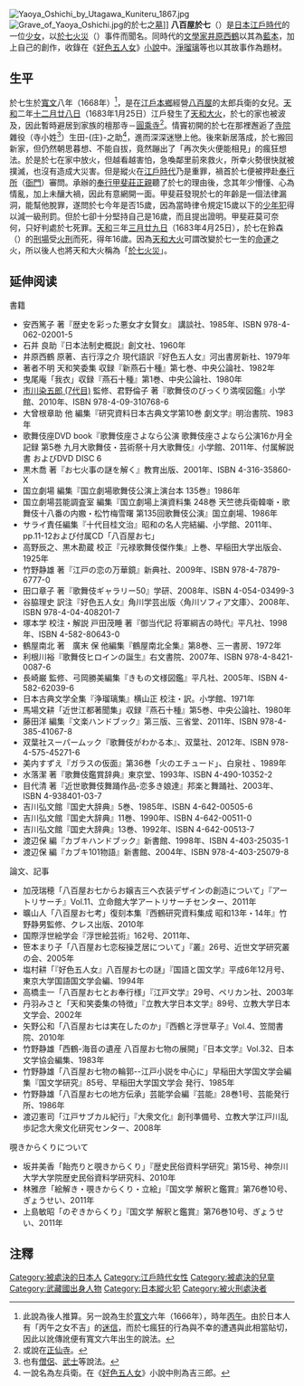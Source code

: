 {{japanese|japanese=八百屋お七|kana=やおやおしち|romaji=Yaoya Oshichi}}
[[Image:Yaoya_Oshichi_by_Utagawa_Kuniteru_1867.jpg|thumb]]
[[File:Grave_of_Yaoya_Oshichi.jpg|thumb]]的於七之[[墓|墓]]]]
'''八百屋於七'''（{{bd|1668年||1683年|4月25日|CatIdx=Yaoya Oshichi}}）是[[日本|日本]][[江戶時代|江戶時代]]的一位[[少女|少女]]，以[[於七火災|於七火災]]（{{lang|ja|お七火事}}）事件而聞名。同時代的[[文學家|文學家]][[井原西鶴|井原西鶴]]以其為[[藍本|藍本]]，加上自己的創作，收錄在《[[好色五人女|好色五人女]]》[[小說|小說]]中。[[淨瑠璃|淨瑠璃]]等也以其故事作為題材。

==生平==
於七生於[[寬文|寬文]]八年（1668年）<ref>此說為後人推算。另一說為生於[[寬文|寬文]]六年（1666年），時年[[丙午|丙午]]。由於日本人有「丙午之女不吉」的[[迷信|迷信]]，而於七瘋狂的行為與不幸的遭遇與此相當貼切，因此以訛傳訛便有寬文六年出生的說法。</ref>，是在[[江戶|江戶]][[本鄉|本鄉]]經營[[八百屋|八百屋]]的太郎兵衛的女兒。[[天和_(日本)|天和]]二年[[十二月廿八日|十二月廿八日]]（1683年1月25日）江戶發生了[[天和大火|天和大火]]，於七的家也被波及，因此暫時避居到家族的檀那寺－[[圓乘寺|圓乘寺]]<ref>或說在[[正仙寺|正仙寺]]。</ref>。情竇初開的於七在那裡邂逅了[[寺院|寺院]]雜役（寺小姓<ref>也有[[僧侶|僧侶]]、[[武士|武士]]等說法。</ref>）生田-{庄}-之助<ref>一說名為左兵衛。在《[[好色五人女|好色五人女]]》小說中則為吉三郎。</ref>，進而深深迷戀上他。後來新居落成，於七搬回新家，但仍然朝思暮想、不能自拔，竟然蹦出了「再次失火便能相見」的瘋狂想法。於是於七在家中放火，但越看越害怕，急喚鄰里前來救火，所幸火勢很快就被撲滅，也沒有造成大災害。但是縱火在[[江戶時代|江戶時代]]乃是重罪，禍首於七便被押赴[[奉行所|奉行所]]（[[衙門|衙門]]）審問。承辦的[[奉行|奉行]][[甲斐莊正親|甲斐莊正親]]聽了於七的理由後，念其年少懵懂、心為情亂，加上未釀大禍，因此有意網開一面。甲斐莊發現於七的年齡是一個法律漏洞，能幫他脫罪，遂問於七今年是否15歲，因為當時律令規定15歲以下的[[少年犯|少年犯]]得以減一級刑罰。但於七卻十分堅持自己是16歲，而且提出證明。甲斐莊莫可奈何，只好判處於七死罪。[[天和_(日本)|天和]]三年[[三月廿九日|三月廿九日]]（1683年4月25日），於七在鈴森（{{lang|ja|鈴ヶ森}}）的[[刑場|刑場]]受[[火刑|火刑]]而死，得年16歲。因為[[天和大火|天和大火]]可謂改變於七一生的[[命運|命運]]之火，所以後人也將天和大火稱為「[[於七火災|於七火災]]」。

== 延伸阅读 ==
書籍
*安西篤子 著『歴史を彩った悪女才女賢女』 講談社、1985年、ISBN 978-4-062-02001-5
*石井 良助『日本法制史概説』創文社、1960年
*井原西鶴 原著、吉行淳之介 現代語訳『好色五人女』河出書房新社、1979年
*著者不明 天和笑委集 収録『新燕石十種』第七巻、中央公論社、1982年
*曳尾庵「我衣」収録『燕石十種』第1巻、中央公論社、1980年
*[[市川染五郎_(7代目)|市川染五郎 (7代目)]] 監修、君野倫子 著『歌舞伎のびっくり満喫図鑑』小学館、2010年、ISBN 978-4-09-310768-6
*大曾根章助 他 編集『研究資料日本古典文学第10巻 劇文学』明治書院、1983年
*歌舞伎座DVD book『歌舞伎座さよなら公演 歌舞伎座さよなら公演16か月全記録 第5巻 九月大歌舞伎・芸術祭十月大歌舞伎』小学館、2011年、付属解説書 およびDVD DISC 6
*黒木喬 著『お七火事の謎を解く』教育出版、2001年、ISBN 4-316-35860-X
*国立劇場 編集『国立劇場歌舞伎公演上演台本 135巻』1986年
*国立劇場芸能調査室 編集『国立劇場上演資料集 248巻 天竺徳兵衛韓噺・歌舞伎十八番の内嫐・松竹梅雪曙 第135回歌舞伎公演』国立劇場、1986年
*サライ責任編集『十代目桂文治』昭和の名人完結編、小学館、2011年、pp.11-12および付属CD「八百屋お七」
*高野辰之、黒木勘蔵 校正『元禄歌舞伎傑作集』上巻、早稲田大学出版会、1925年
*竹野静雄 著『江戸の恋の万華鏡』新典社、2009年、ISBN 978-4-7879-6777-0
*田口章子 著『歌舞伎ギャラリー50』学研、2008年、ISBN 4-054-03499-3 
*谷脇理史 訳注『好色五人女』角川学芸出版〈角川ソフィア文庫〉、2008年、ISBN 978-4-04-408201-7
*塚本学 校注・解説 戸田茂睡 著『御当代記 将軍綱吉の時代』平凡社、1998年、ISBN 4-582-80643-0
*鶴屋南北 著　廣末 保 他編集『鶴屋南北全集』第8巻、三一書房、1972年
*利根川裕『歌舞伎ヒロインの誕生』右文書院、2007年、ISBN 978-4-8421-0087-6
*長崎巌 監修、弓岡勝美編集『きもの文様図鑑』平凡社、2005年、ISBN 4-582-62039-6
*日本古典文学全集『浄瑠璃集』横山正 校注・訳。小学館、1971年
*馬場文耕「近世江都著聞集」収録『燕石十種』第5巻、中央公論社、1980年
*藤田洋 編集『文楽ハンドブック』第三版、三省堂、2011年、ISBN 978-4-385-41067-8
*双葉社スーパームック『歌舞伎がわかる本』、双葉社、2012年、ISBN 978-4-575-45271-6
*美内すずえ『ガラスの仮面』第36巻「火のエチュード」、白泉社<!-- 〈花とゆめコミックス〉？ -->、1989年
*水落潔 著『歌舞伎鑑賞辞典』東京堂、1993年、ISBN 4-490-10352-2
*目代清 著『近世歌舞伎舞踊作品-恋多き娘達』邦楽と舞踊社、2003年、ISBN 4-938401-03-7
*吉川弘文館『国史大辞典』5巻、1985年、ISBN 4-642-00505-6
*吉川弘文館『国史大辞典』11巻、1990年、ISBN 4-642-00511-0
*吉川弘文館『国史大辞典』13巻、1992年、ISBN 4-642-00513-7
*渡辺保 編『カブキハンドブック』新書館、1998年、ISBN 4-403-25035-1
*渡辺保 編『カブキ101物語』新書館、2004年、ISBN 978-4-403-25079-8

論文、記事
*加茂瑞穂「八百屋お七からお嬢吉三へ衣装デザインの創造について」『アートリサーチ』Vol.11、立命館大学アートリサーチセンター、2011年
*曠山人「八百屋お七考」復刻本集『西鶴研究資料集成 昭和13年・14年』竹野静男監修、クレス出版、2010年
*国際浮世絵学会『浮世絵芸術』162号、2011年、
*笹本まり子「八百屋お七恋桜操芝居について」『叢』26号、近世文学研究叢の会、2005年
*塩村耕「『好色五人女』八百屋お七の謎」『国語と国文学』平成6年12月号、東京大学国語国文学会編、1994年
*高橋圭一「八百屋お七とお奉行様」『江戸文学』29号、ペリカン社、2003年
*丹羽みさと「天和笑委集の特徴」『立教大学日本文学』89号、立教大学日本文学会、2002年
*矢野公和「八百屋お七は実在したのか」『西鶴と浮世草子』Vol.4、笠間書院、2010年
*竹野静雄「西鶴-海音の遺産 八百屋お七物の展開」『日本文学』Vol.32、日本文学協会編集、1983年
*竹野静雄「八百屋お七物の輪郭--江戸小説を中心に」早稲田大学国文学会編集『国文学研究』85号、早稲田大学国文学会 発行、1985年
*竹野静雄「八百屋お七の地方伝承」芸能学会編『芸能』28巻1号、芸能発行所、1986年
*渡辺憲司「江戸サブカル紀行」『大衆文化』創刊準備号、立教大学江戸川乱歩記念大衆文化研究センター、2008年
覗きからくりについて
*坂井美香「飴売りと覗きからくり」『歴史民俗資料学研究』第15号、神奈川大学大学院歴史民俗資料学研究科、2010年
*林雅彦「絵解き・覗きからくり・立絵」『国文学 解釈と鑑賞』第76巻10号、ぎょうせい、2011年
*上島敏昭「のぞきからくり」『国文学 解釈と鑑賞』第76巻10号、ぎょうせい、2011年

==注釋==
{{Reflist|2}}

{{Authority control}}
{{DEFAULTSORT:Yaoya Oshichi}}
[[Category:被處決的日本人|Category:被處決的日本人]]
[[Category:江戶時代女性|Category:江戶時代女性]]
[[Category:被處決的兒童|Category:被處決的兒童]]
[[Category:武藏國出身人物|Category:武藏國出身人物]]
[[Category:日本縱火犯|Category:日本縱火犯]]
[[Category:被火刑處決者|Category:被火刑處決者]]